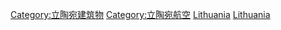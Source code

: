 {{Commonscat|Airports in Lithuania}}

[[Category:立陶宛建筑物|Category:立陶宛建筑物]]
[[Category:立陶宛航空|Category:立陶宛航空]]
[[Category:欧洲机场|Lithuania]]
[[Category:各國機場|Lithuania]]